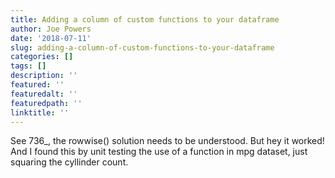 ```yaml
---
title: Adding a column of custom functions to your dataframe
author: Joe Powers
date: '2018-07-11'
slug: adding-a-column-of-custom-functions-to-your-dataframe
categories: []
tags: []
description: ''
featured: ''
featuredalt: ''
featuredpath: ''
linktitle: ''
---
```


See 736_, the rowwise() solution needs to be understood. But hey it worked! And I found this by unit testing the use of a function in mpg dataset, just squaring the cyllinder count. 